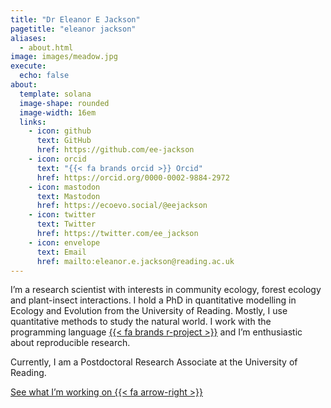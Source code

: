 ```yaml
---
title: "Dr Eleanor E Jackson"
pagetitle: "eleanor jackson"
aliases:
  - about.html
image: images/meadow.jpg
execute:
  echo: false
about: 
  template: solana
  image-shape: rounded
  image-width: 16em
  links:
    - icon: github 
      text: GitHub
      href: https://github.com/ee-jackson
    - icon: orcid
      text: "{{< fa brands orcid >}} Orcid"
      href: https://orcid.org/0000-0002-9884-2972
    - icon: mastodon 
      text: Mastodon
      href: https://ecoevo.social/@eejackson
    - icon: twitter 
      text: Twitter
      href: https://twitter.com/ee_jackson
    - icon: envelope 
      text: Email
      href: mailto:eleanor.e.jackson@reading.ac.uk
---
```


I'm a research scientist with interests in community ecology, forest ecology and plant-insect interactions. I hold a PhD in quantitative modelling in Ecology and Evolution from the University of Reading. Mostly, I use quantitative methods to study the natural world. I work with the programming language [{{< fa brands r-project >}}](https://www.r-project.org) and I'm enthusiastic about reproducible research. 

Currently, I am a Postdoctoral Research Associate at the University of Reading.

[See what I'm working on {{< fa arrow-right >}}](/research.qmd)

<!-- mastodon verification -->

<a rel="me" href="https://ecoevo.social/@eejackson"></a>
